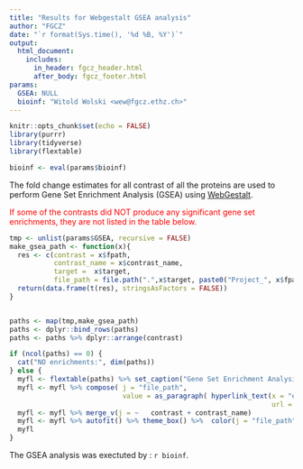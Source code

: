 ```yaml
---
title: "Results for Webgestalt GSEA analysis"
author: "FGCZ"
date: "`r format(Sys.time(), '%d %B, %Y')`"
output: 
  html_document:
    includes:
      in_header: fgcz_header.html
      after_body: fgcz_footer.html
params:
  GSEA: NULL
  bioinf: "Witold Wolski <wew@fgcz.ethz.ch>"
---
```




```r

knitr::opts_chunk$set(echo = FALSE)
library(purrr)
library(tidyverse)
library(flextable)

bioinf <- eval(params$bioinf)

```

The fold change estimates for all contrast of all the proteins are used to perform Gene Set Enrichment Analysis (GSEA) using [WebGestalt](www.webgestalt.org). 

<span style="color:red"> If some of the contrasts did NOT produce any significant gene set enrichments, they are not listed in the table below. </span>


```r
tmp <- unlist(params$GSEA, recursive = FALSE)
make_gsea_path <- function(x){
  res <- c(contrast = x$fpath,
           contrast_name = x$contrast_name,
           target =  x$target,
           file_path = file.path(".",x$target, paste0("Project_", x$fpath), "GSEA.html"))
  return(data.frame(t(res), stringsAsFactors = FALSE))
}


paths <- map(tmp,make_gsea_path)
paths <- dplyr::bind_rows(paths)
paths <- paths %>% dplyr::arrange(contrast)

if (ncol(paths) == 0) {
  cat("NO enrichments:", dim(paths))
} else {
  myfl <- flextable(paths) %>% set_caption("Gene Set Enrichment Analysis results (GSEA) using prora and WebgestaltR. (vs - versus, gv - given) ")
  myfl <- myfl %>% compose( j = "file_path",
                            value = as_paragraph( hyperlink_text(x = "enrichment result",
                                                                 url = file_path ) ) )
  myfl <- myfl %>% merge_v(j = ~   contrast + contrast_name)
  myfl <- myfl %>% autofit() %>% theme_box() %>%  color(j = "file_path", color = "#337ab7")
  myfl
}
```

The GSEA analysis was exectuted by : `r bioinf`.

